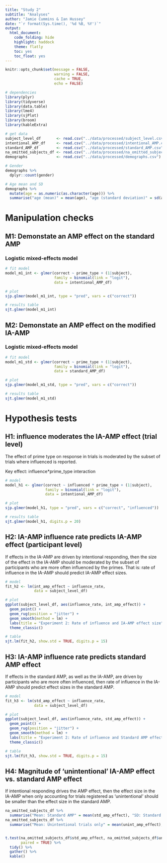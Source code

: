 ```yaml
---
title: "Study 2"
subtitle: "Analyses"
author: "Jamie Cummins & Ian Hussey"
date: "`r format(Sys.time(), '%d %B, %Y')`"
output:
  html_document:
    code_folding: hide
    highlight: haddock
    theme: flatly
    toc: yes
    toc_float: yes
---
```


```r

knitr::opts_chunk$set(message = FALSE, 
                      warning = FALSE, 
                      cache = TRUE,
                      echo = FALSE)

```

```r

# dependencies
library(plyr)
library(tidyverse)
library(data.table)
library(lme4)
library(sjPlot)
library(broom)
library(kableExtra)

# get data
subject_level_df       <- read.csv("../data/processed/subject_level.csv")
intentional_AMP_df     <- read.csv("../data/processed/intentional_AMP.csv")
standard_AMP_df        <- read.csv("../data/processed/standard_AMP.csv")
na_omitted_subjects_df <- read.csv("../data/processed/na_omitted_subjects.csv")
demographs             <- read.csv("../data/processed/demographs.csv")
```

```r
# Gender
demographs %>%
  dplyr::count(gender)

# Age mean and SD
demographs %>%
  mutate(age = as.numeric(as.character(age))) %>%
  summarise("age (mean)" = mean(age), "age (standard deviation)" = sd(age))
```
# Manipulation checks

## M1: Demonstate an AMP effect on the standard AMP

### Logistic mixed-effects model

```r

# fit model
model_m1_int <- glmer(correct ~ prime_type + (1|subject), 
                      family = binomial(link = "logit"),
                      data = intentional_AMP_df)

# plot
sjp.glmer(model_m1_int, type = "pred", vars = c("correct"))

# results table
sjt.glmer(model_m1_int)

```

## M2: Demonstate an AMP effect on the modified IA-AMP

### Logistic mixed-effects model

```r

# fit model
model_m1_std <- glmer(correct ~ prime_type + (1|subject), 
                      family = binomial(link = "logit"),
                      data = standard_AMP_df)

# plot
sjp.glmer(model_m1_std, type = "pred", vars = c("correct"))

# results table
sjt.glmer(model_m1_std)

```

# Hypothesis tests

## H1: influence moderates the IA-AMP effect (trial level)

The effect of prime type on response in trials is moderated by the subset of trials where influenced is reported.

Key effect: influence*prime_type interaction

```r

# model
model_h1 <- glmer(correct ~ influenced * prime_type + (1|subject), 
                  family = binomial(link = "logit"),
                  data = intentional_AMP_df)

# plot
sjp.glmer(model_h1, type = "pred", vars = c("correct", "influenced"))

# results table
sjt.glmer(model_h1, digits.p = 20)

```

## H2: IA-AMP influence rate predicts IA-AMP effect (participant level)

If effects in the IA-AMP are driven by intentional responding, then the size of the effect in the IA-AMP should be moderated by the subset of participants who are more often influenced by the primes. 
That is: rate of influence in the IA-AMP should predict IA-AMP effect sizes.

```r

# model
fit_h2 <- lm(int_amp_effect ~ influence_rate, 
             data = subject_level_df)

# plot
ggplot(subject_level_df, aes(influence_rate, int_amp_effect)) + 
  geom_point() +
  geom_rug(position = "jitter") +
  geom_smooth(method = lm) +
  labs(title = "Experiment 2: Rate of influence and IA-AMP effect size", x = "Rate of influence", y = "IA-AMP effect size") +
  theme_classic()

# table
sjt.lm(fit_h2, show.std = TRUE, digits.p = 15)

```

## H3: IA-AMP influence rate predicts standard AMP effect

If effects in the standard AMP, as well as the IA-AMP, are driven by participants who are more often influenced, then rate of influence in the IA-AMP should predict effect sizes in the standard AMP. 

```r

# model
fit_h3 <- lm(std_amp_effect ~ influence_rate, 
             data = subject_level_df)

# plot
ggplot(subject_level_df, aes(influence_rate, std_amp_effect)) + 
  geom_point() +
  geom_rug(position = "jitter") +
  geom_smooth(method = lm) +
  labs(title = "Experiment 2: Rate of influence and Standard AMP effect size", x = "Rate of influence", y = "Standard AMP effect size") +
  theme_classic()

# table
sjt.lm(fit_h3, show.std = TRUE, digits.p = 15)

```

## H4: Magnitude of 'unintentional' IA-AMP effect vs. standard AMP effect

If intentional responding drives the AMP effect, then the effect size in the IA-AMP when only accounting for trials registered as 'unintentional' should be smaller than the effect size in the standard AMP.

```r
na_omitted_subjects_df %>%
  summarise("Mean: Standard AMP" = mean(std_amp_effect), "SD: Standard AMP" = sd(std_amp_effect))
na_omitted_subjects_df %>%
  summarise("Mean: Unintentional trials only" = mean(unint_amp_effect), "SD: Unintentional trials only" = sd(unint_amp_effect))


t.test(na_omitted_subjects_df$std_amp_effect, na_omitted_subjects_df$unint_amp_effect, 
       paired = TRUE) %>%
  tidy() %>%
  gather() %>%
  kable()


```







